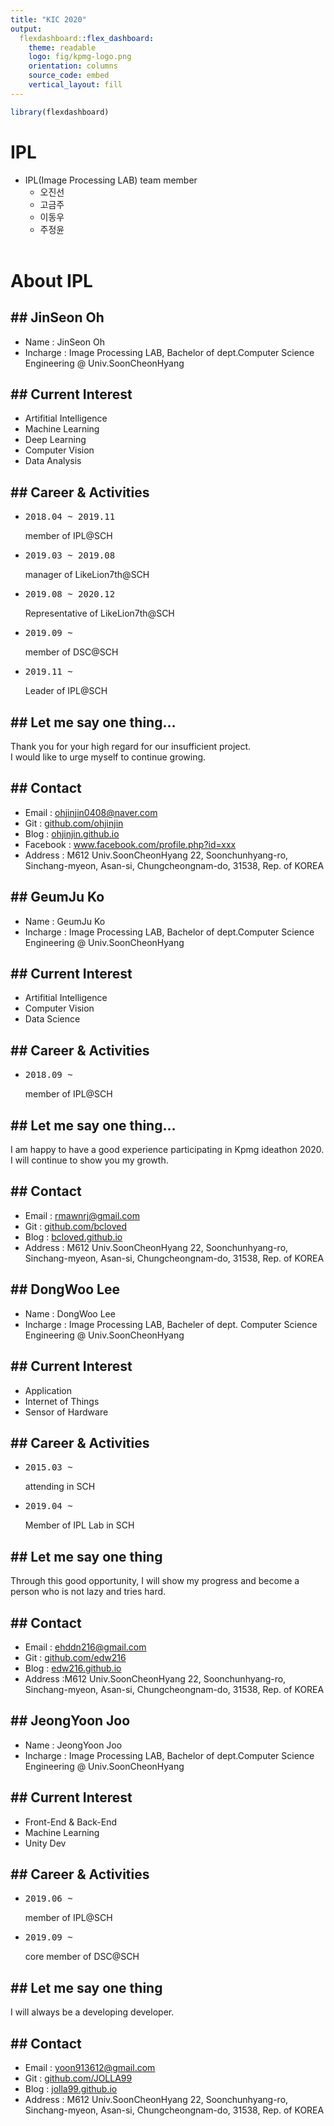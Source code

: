 ```yaml
---
title: "KIC 2020"
output: 
  flexdashboard::flex_dashboard:
    theme: readable
    logo: fig/kpmg-logo.png
    orientation: columns
    source_code: embed
    vertical_layout: fill
---
```


```r
library(flexdashboard)
```

# IPL

- IPL(Image Processing LAB) team member
  - 오진선
  - 고금주
  - 이동우
  - 주정윤
<br/><br/>

# About IPL
## JinSeon Oh
---
* Name : JinSeon Oh<br/>
* Incharge : Image Processing LAB, Bachelor of dept.Computer Science Engineering @ Univ.SoonCheonHyang<br/>

## Current Interest
---
* Artifitial Intelligence<br/>
* Machine Learning<br/>
* Deep Learning<br/>
* Computer Vision<br/>
* Data Analysis<br/>

## Career & Activities
---
* <pre>2018.04 ~ 2019.11</pre> member of IPL@SCH<br/>
* <pre>2019.03 ~ 2019.08</pre> manager of LikeLion7th@SCH<br/>
* <pre>2019.08 ~ 2020.12</pre> Representative of LikeLion7th@SCH<br/>
* <pre>2019.09 ~        </pre> member of DSC@SCH<br/>
* <pre>2019.11 ~        </pre> Leader of IPL@SCH<br/>

## Let me say one thing...
---
Thank you for your high regard for our insufficient project.<br/>
I would like to urge myself to continue growing.<br/>

## Contact
---
* Email : [ohjinjin0408@naver.com](ohjinjin0408@naver.com)<br/>
* Git : [github.com/ohjinjin](https://github.com/ohjinjin/)<br/>
* Blog : [ohjinjin.github.io](https://ohjinjin.github.io/)<br/>
* Facebook : [www.facebook.com/profile.php?id=xxx](https://www.facebook.com/profile.php?id=100005514605569)<br/>
* Address : M612 Univ.SoonCheonHyang 22, Soonchunhyang-ro, Sinchang-myeon, Asan-si, Chungcheongnam-do, 31538, Rep. of KOREA<br/>

## GeumJu Ko
---
* Name : GeumJu Ko<br/>
* Incharge : Image Processing LAB, Bachelor of dept.Computer Science Engineering @ Univ.SoonCheonHyang<br/>

## Current Interest
---
* Artifitial Intelligence
* Computer Vision
* Data Science

## Career & Activities
---
* <pre>2018.09 ~        </pre> member of IPL@SCH<br/>

## Let me say one thing…
---
I am happy to have a good experience participating in Kpmg ideathon 2020.<br/>
I will continue to show you my growth.<br/>

## Contact
---
* Email : [rmawnrj@gmail.com](https://rmawnrj@gmail.com)<br/>
* Git : [github.com/bcloved](https://github.com/bcloved)<br/>
* Blog : [bcloved.github.io](https://bcloved.github.io)<br/>
* Address : M612 Univ.SoonCheonHyang 22, Soonchunhyang-ro, Sinchang-myeon, Asan-si, Chungcheongnam-do, 31538, Rep. of KOREA<br/>

## DongWoo Lee
---
* Name : DongWoo Lee<br/>
* Incharge : Image Processing LAB, Bacheler of dept. Computer Science Engineering @ Univ.SoonCheonHyang<br/>

## Current Interest
---
* Application<br/>
* Internet of Things<br/>
* Sensor of Hardware<br/>

## Career & Activities
---
* <pre>2015.03 ~        </pre>attending in SCH<br/>
* <pre>2019.04 ~        </pre>Member of IPL Lab in SCH<br/>

## Let me say one thing
---
Through this good opportunity, I will show my progress and become a person who is not lazy and tries hard.<br/>

## Contact
---
* Email : [ehddn216@gmail.com](https://ehddn216@gmail.com)<br/>
* Git : [github.com/edw216](https://github.com/edw216/)<br/>
* Blog : [edw216.github.io](https://edw216.github.io/)<br/>
* Address :M612 Univ.SoonCheonHyang 22, Soonchunhyang-ro, Sinchang-myeon, Asan-si, Chungcheongnam-do, 31538, Rep. of KOREA<br/>

## JeongYoon Joo
---
* Name : JeongYoon Joo</br>
* Incharge : Image Processing LAB, Bachelor of dept.Computer Science Engineering @ Univ.SoonCheonHyang</br>

## Current Interest
---
* Front-End & Back-End</br>
* Machine Learning</br>
* Unity Dev</br>

## Career & Activities
---
* <pre>2019.06 ~        </pre>member of IPL@SCH</br>
* <pre>2019.09 ~        </pre>core member of DSC@SCH</br>


## Let me say one thing
---
I will always be a developing developer.</br>

## Contact
---
* Email : [yoon913612@gmail.com](https://yoon913612@gmail.com)</br>
* Git : [github.com/JOLLA99](https://github.com/JOLLA99)</br>
* Blog : [jolla99.github.io](https://jolla99.github.io)</br>
* Address : M612 Univ.SoonCheonHyang 22, Soonchunhyang-ro, Sinchang-myeon, Asan-si, Chungcheongnam-do, 31538, Rep. of KOREA</br>


